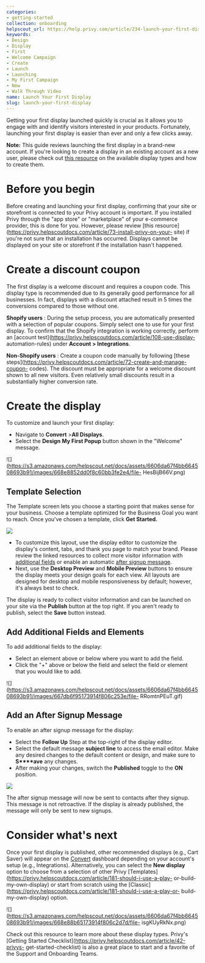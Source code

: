 ```yaml
---
categories:
- getting-started
collection: onboarding
helpscout_url: https://help.privy.com/article/234-launch-your-first-display
keywords:
- Design
- Display
- First
- Welcome Campaign
- Create
- Launch
- Launching
- My First Campaign
- New
- Walk Through Video
name: Launch Your First Display
slug: launch-your-first-display
---
```

Getting your first display launched quickly is crucial as it allows you to
engage with and identify visitors interested in your products. Fortunately,
launching your first display is easier than ever and only a few clicks away.

**Note:** This guide reviews launching the first display in a brand-new
account. If you're looking to create a display in an existing account as a new
user, please check out [this
resource](https://privy.helpscoutdocs.com/article/161-privy-display-types) on
the available display types and how to create them.

# Before you begin

Before creating and launching your first display, confirming that your site or
storefront is connected to your Privy account is important. If you installed
Privy through the "app store" or "marketplace" of your e-commerce provider,
this is done for you. However, please review [this
resource](https://privy.helpscoutdocs.com/article/73-install-privy-on-your-
site) if you're not sure that an installation has occurred. Displays cannot be
displayed on your site or storefront if the installation hasn't happened.

# Create a discount coupon

The first display is a welcome discount and requires a coupon code. This
display type is recommended due to its generally good performance for all
businesses. In fact, displays with a discount attached result in 5 times the
conversions compared to those without one.

**Shopify users** : During the setup process, you are automatically presented
with a selection of popular coupons. Simply select one to use for your first
display. To confirm that the Shopify integration is working correctly, perform
an [account test](https://privy.helpscoutdocs.com/article/108-use-display-
automation-rules) under **Account > Integrations**.

**Non-Shopify users** : Create a coupon code manually by following [these
steps](https://privy.helpscoutdocs.com/article/72-create-and-manage-coupon-
codes). The discount must be appropriate for a welcome discount shown to all
new visitors. Even relatively small discounts result in a substantially higher
conversion rate.

# Create the display

To customize and launch your first display:

  * Navigate to **Convert** >**All Displays**.
  * Select the **Design** **My First Popup** button shown in the "Welcome" message. 

![](https://s3.amazonaws.com/helpscout.net/docs/assets/6606da67f4bb664508693b91/images/668e8852dd0f8c60bb3fe2e4/file-
HesBijB66V.png)

## Template Selection

The Template screen lets you choose a starting point that makes sense for your
business. Choose a template optimized for the Business Goal you want to reach.
Once you've chosen a template, click **Get Started.**

![](https://s3.amazonaws.com/helpscout.net/docs/assets/6606da67f4bb664508693b91/images/667d854e1f3fa9421e2887e3/file-G2c0Rqej08.png)

  * To customize this layout, use the display editor to customize the display's content, tabs, and thank you page to match your brand. Please review the linked resources to collect more visitor information with [additional fields](https://privy.helpscoutdocs.com/article/168-create-and-manage-form-fields) or enable an automatic [after signup message](https://privy.helpscoutdocs.com/article/166-set-up-an-after-signup-email). 
  * Next, use the **Desktop Preview** and **Mobile Preview** buttons to ensure the display meets your design goals for each view. All layouts are designed for desktop and mobile responsiveness by default; however, it's always best to check. 

The display is ready to collect visitor information and can be launched on
your site via the **Publish** button at the top right. If you aren't ready to
publish, select the **Save** button instead.

## Add Additional Fields and Elements

To add additional fields to the display:

  * Select an element above or below where you want to add the field. 
  * Click the "+" above or below the field and select the field or element that you would like to add. 

![](https://s3.amazonaws.com/helpscout.net/docs/assets/6606da67f4bb664508693b91/images/667db6f95173914f806c253e/file-
RRomtnPEuT.gif)

## Add an After Signup Message

To enable an after signup message for the display:

  * Select the **Follow Up** Step at the top-right of the display editor. 
  * Select the default message **subject line** to access the email editor. Make any desired changes to the default content or design, and make sure to **S****ave** any changes. 
  * After making your changes, switch the **Published** toggle to the **ON** position. 

![](https://s3.amazonaws.com/helpscout.net/docs/assets/6606da67f4bb664508693b91/images/667dbabf5940934e140f546e/file-x3GFZYdqYf.png)

The after signup message will now be sent to contacts after they signup. This
message is not retroactive. If the display is already published, the message
will only be sent to new signups.

# Consider what's next

Once your first display is published, other recommended displays (e.g., Cart
Saver) will appear on the [Convert](https://dashboard.privy.com/campaigns)
dashboard depending on your account's setup (e.g., Integrations).
Alternatively, you can select the **New display** option to choose from a
selection of other Privy
[Templates](https://privy.helpscoutdocs.com/article/181-should-i-use-a-play-
or-build-my-own-display) or start from scratch using the
[Classic](https://privy.helpscoutdocs.com/article/181-should-i-use-a-play-or-
build-my-own-display) option.

![](https://s3.amazonaws.com/helpscout.net/docs/assets/6606da67f4bb664508693b91/images/668e88b65173914f806c2d7d/file-
isgKUyRkNx.png)

Check out this resource to learn more about these display types. Privy's
[Getting Started Checklist](https://privy.helpscoutdocs.com/article/42-privys-
get-started-checklist) is also a great place to start and a favorite of the
Support and Onboarding Teams.

